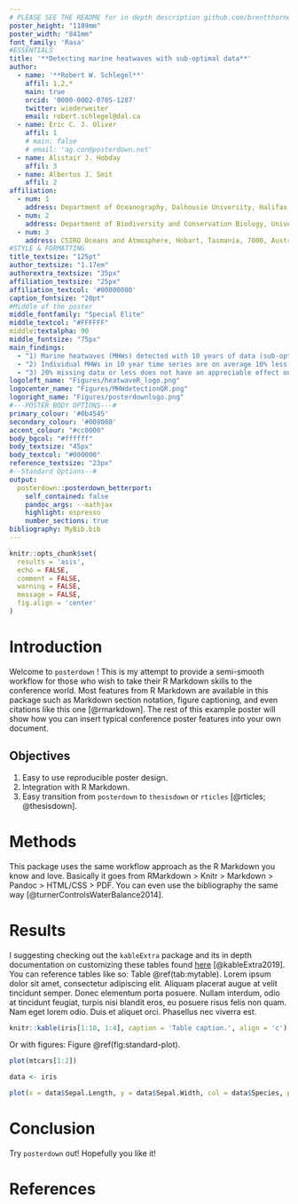 ```yaml
---
# PLEASE SEE THE README for in depth description github.com/brentthorne/posterdown
poster_height: "1189mm"
poster_width: "841mm"
font_family: 'Rasa'
#ESSENTIALS
title: '**Detecting marine heatwaves with sub-optimal data**'
author:
  - name: '**Robert W. Schlegel**'
    affil: 1,2,*
    main: true
    orcid: '0000-0002-0705-1287'
    twitter: wiederweiter 
    email: robert.schlegel@dal.ca
  - name: Eric C. J. Oliver
    affil: 1
    # main: false
    # email: 'ag.con@posterdown.net'
  - name: Alistair J. Hobday
    affil: 3
  - name: Albertus J. Smit
    affil: 2
affiliation:
  - num: 1
    address: Department of Oceanography, Dalhousie University, Halifax, Nova Scotia, Canada
  - num: 2
    address: Department of Biodiversity and Conservation Biology, University of the Western Cape, Bellville, South Africa
  - num: 3
    address: CSIRO Oceans and Atmosphere, Hobart, Tasmania, 7000, Australia
#STYLE & FORMATTING
title_textsize: "125pt"
author_textsize: "1.17em"
authorextra_textsize: "35px"
affiliation_textsize: "25px"
affiliation_textcol: '#00000080'
caption_fontsize: "20pt"
#Middle of the poster
middle_fontfamily: "Special Elite"
middle_textcol: "#FFFFFF"
middle:textalpha: 90
middle_fontsize: "75px"
main_findings:
  - "1) Marine heatwaves (MHWs) detected with 10 years of data (sub-optimal) do not differ significantly from those detected with 30 years of data (optimal)"
  - "2) Individual MHWs in 10 year time series are on average 10% less intense and 28% shorter than the same event in a 30 year time series"
  - "3) 20% missing data or less does not have an appreciable effect on the MHWs in a time series, but this can impact individual MHWs by dividing them up into smaller events"
logoleft_name: "Figures/heatwaveR_logo.png"
logocenter_name: "Figures/MHWdetectionQR.png"
logoright_name: "Figures/posterdownlogo.png"
#---POSTER BODY OPTIONS---#
primary_colour: '#0b4545'
secondary_colour: '#008080'
accent_colour: "#cc0000"
body_bgcol: "#ffffff"
body_textsize: "45px"
body_textcol: "#000000"
reference_textsize: "23px"
#--Standard Options--#
output: 
  posterdown::posterdown_betterport:
    self_contained: false
    pandoc_args: --mathjax
    highlight: espresso
    number_sections: true
bibliography: MyBib.bib
---
```

```r
knitr::opts_chunk$set(
  results = 'asis',
  echo = FALSE,
  comment = FALSE,
  warning = FALSE,
  message = FALSE,
  fig.align = 'center'
)
```

# Introduction

Welcome to `posterdown` ! This is my attempt to provide a semi-smooth workflow for those who wish to take their R Markdown skills to the conference world. Most features from R Markdown are available in this package such as Markdown section notation, figure captioning, and even citations like this one [@rmarkdown]. The rest of this example poster will show how you can insert typical conference poster features into your own document. 

## Objectives

1. Easy to use reproducible poster design. 
2. Integration with R Markdown.
3. Easy transition from `posterdown` to `thesisdown` or `rticles` [@rticles; @thesisdown].

# Methods

This package uses the same workflow approach as the R Markdown you know and love. Basically it goes from RMarkdown > Knitr > Markdown > Pandoc > HTML/CSS > PDF. You can even use the bibliography the same way [@turnerControlsWaterBalance2014].

# Results

I suggesting checking out the `kableExtra` package and its in depth documentation on customizing these tables found [here](https://haozhu233.github.io/kableExtra/awesome_table_in_pdf.pdf) [@kableExtra2019]. You can reference tables like so: Table \@ref(tab:mytable). Lorem ipsum dolor sit amet, consectetur adipiscing elit. Aliquam placerat augue at velit tincidunt semper. Donec elementum porta posuere. Nullam interdum, odio at tincidunt feugiat, turpis nisi blandit eros, eu posuere risus felis non quam. Nam eget lorem odio. Duis et aliquet orci. Phasellus nec viverra est.

```r
knitr::kable(iris[1:10, 1:4], caption = 'Table caption.', align = 'c')
```

Or with figures: Figure \@ref(fig:standard-plot).

```r
plot(mtcars[1:2])
```

```r
data <- iris

plot(x = data$Sepal.Length, y = data$Sepal.Width, col = data$Species, pch = 19, xlab = "Sepal Length (cm)", ylab = "Sepal Width (cm)")

```


# Conclusion

Try `posterdown` out! Hopefully you like it!

# References
